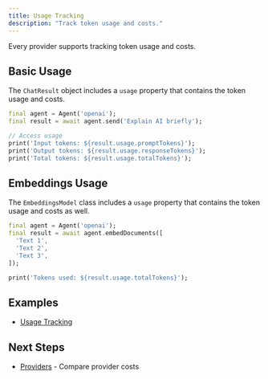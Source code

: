 ```yaml
---
title: Usage Tracking
description: "Track token usage and costs."
---
```


Every provider supports tracking token usage and costs.

## Basic Usage

The `ChatResult` object includes a `usage` property that contains the token
usage and costs.

```dart
final agent = Agent('openai');
final result = await agent.send('Explain AI briefly');

// Access usage
print('Input tokens: ${result.usage.promptTokens}');
print('Output tokens: ${result.usage.responseTokens}');
print('Total tokens: ${result.usage.totalTokens}');
```

## Embeddings Usage

The `EmbeddingsModel` class includes a `usage` property that contains the token
usage and costs as well.

```dart
final agent = Agent('openai');
final result = await agent.embedDocuments([
  'Text 1',
  'Text 2',
  'Text 3',
]);

print('Tokens used: ${result.usage.totalTokens}');
```

## Examples

- [Usage Tracking](https://github.com/csells/dartantic_ai/blob/main/packages/dartantic_ai/example/bin/usage_tracking.dart)

## Next Steps

- [Providers](/providers) - Compare provider costs
